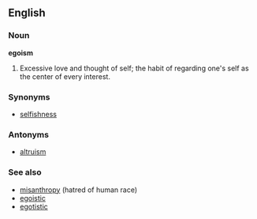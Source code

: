 ==English==

===Noun===
'''egoism'''
#Excessive love and thought of self; the habit of regarding one's self as the center of every interest.

===Synonyms===
*[[selfishness]]

===Antonyms===
*[[altruism]]

===See also===
*[[misanthropy]] (hatred of human race)
*[[egoistic]]
*[[egotistic]]